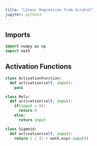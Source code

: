 ```yaml
---
title: "Linear Regression from Scratch"
jupyter: python3
---
```


## Imports
```python
import numpy as np
import math
```
## Activation Functions
```python
class ActivationFunction:
  def activation(self, input):
    pass

class Relu:
  def activation(self, input):
    if(input < 0):
      return 0
    else:
      return input

class Sigmoid:
  def activation(self, input):
    return 1 / (1 + math.exp(-input))
```

